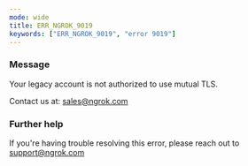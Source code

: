 ```yaml
---
mode: wide
title: ERR_NGROK_9019
keywords: ["ERR_NGROK_9019", "error 9019"]
---
```


### Message

Your legacy account is not authorized to use mutual TLS.

Contact us at: sales@ngrok.com

### Further help

If you're having trouble resolving this error, please reach out to [support@ngrok.com](mailto:support@ngrok.com?subject=Help%20with%20ERR_NGROK_9019)
